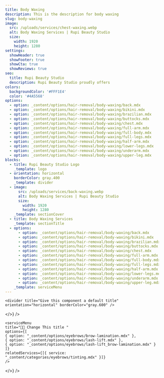 ```yaml
---
title: Body Waxing
description: This is the description for body waxing
slug: body-waxing
image:
  src: /uploads/services/chest-waxing.webp
  alt: Body Waxing Services | Rupi Beauty Studio
  size:
    width: 1920
    height: 1280
settings:
  showHeader: true
  showFooter: true
  showCta: true
  showReviews: true
seo:
  title: Rupi Beauty Studio
  description: Rupi Beauty Studio proudly offers
colors:
  backgroundColor: '#FFF1E4'
  color: '#4A5568'
options:
  - option: _content/options/hair-removal/body-waxing/back.mdx
  - option: _content/options/hair-removal/body-waxing/bikini.mdx
  - option: _content/options/hair-removal/body-waxing/brazilian.mdx
  - option: _content/options/hair-removal/body-waxing/buttocks.mdx
  - option: _content/options/hair-removal/body-waxing/chest.mdx
  - option: _content/options/hair-removal/body-waxing/full-arm.mdx
  - option: _content/options/hair-removal/body-waxing/full-body.mdx
  - option: _content/options/hair-removal/body-waxing/full-legs.mdx
  - option: _content/options/hair-removal/body-waxing/half-arm.mdx
  - option: _content/options/hair-removal/body-waxing/lower-legs.mdx
  - option: _content/options/hair-removal/body-waxing/underarm.mdx
  - option: _content/options/hair-removal/body-waxing/upper-leg.mdx
blocks:
  - title: Rupi Beauty Studio Logo
    _template: logo
  - orientation: horizontal
    borderColor: gray.400
    _template: divider
  - image:
      src: /uploads/services/back-waxing.webp
      alt: Body Waxing Services | Rupi Beauty Studio
      size:
        width: 1920
        height: 1280
    _template: sectionCover
  - title: Body Waxing Services
    _template: sectionTitle
  - options:
      - option: _content/options/hair-removal/body-waxing/back.mdx
      - option: _content/options/hair-removal/body-waxing/bikini.mdx
      - option: _content/options/hair-removal/body-waxing/brazilian.mdx
      - option: _content/options/hair-removal/body-waxing/buttocks.mdx
      - option: _content/options/hair-removal/body-waxing/chest.mdx
      - option: _content/options/hair-removal/body-waxing/full-arm.mdx
      - option: _content/options/hair-removal/body-waxing/full-body.mdx
      - option: _content/options/hair-removal/body-waxing/full-legs.mdx
      - option: _content/options/hair-removal/body-waxing/half-arm.mdx
      - option: _content/options/hair-removal/body-waxing/lower-legs.mdx
      - option: _content/options/hair-removal/body-waxing/underarm.mdx
      - option: _content/options/hair-removal/body-waxing/upper-leg.mdx
    _template: serviceMenu
---
```



<section
  title="Rupi Logo"
  settings={{
    width: "full",
    backgroundColor: "#FFF1E4",
    color: "#4A5568",
    contained: true,
    centerContent: true
  }}
  body={<>
    <logo title="Rupi Beauty Studio Logo" />

    <divider title="Give this component a default title" orientation="horizontal" borderColor="gray.600" />
  </>}
/>

<section
  title="First Section"
  settings={{ colors: { backgroundColor: "#FFF1E4", color: "#4A5568" } }}
  body={<>
    <sectionTitle title="Eyebrow Services" />

    <serviceMenu
    title="👩‍💼 Change This title "
    options={[
    { option: "_content/options/eyebrows/brow-lamination.mdx" },
    { option: "_content/options/eyebrows/lash-lift.mdx" },
    { option: "_content/options/eyebrows/lash-lift_brow-lamination.mdx" }
    ]}
    relatedServices={[{ service: "_content/categories/eyebrows/tinting.mdx" }]}
    />
  </>}
/>
